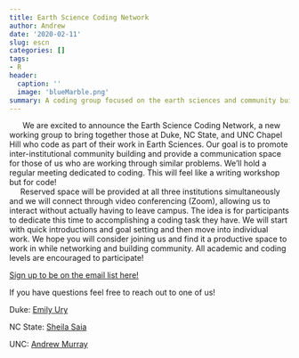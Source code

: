 ```yaml
---
title: Earth Science Coding Network
author: Andrew
date: '2020-02-11'
slug: escn
categories: []
tags:
- R
header:
  caption: ''
  image: 'blueMarble.png'
summary: A coding group focused on the earth sciences and community building between UNC, Duke & NC State
---
```


|       We are excited to announce the Earth Science Coding Network, a new working group to bring together those at Duke, NC State, and UNC Chapel Hill who code as part of their work in Earth Sciences. Our goal is to promote inter-institutional community building and provide a communication space for those of us who are working through similar problems. We'll hold a regular meeting dedicated to coding. This will feel like a writing workshop but for code! 

|      Reserved space will be provided at all three institutions simultaneously and we will connect through video conferencing (Zoom), allowing us to interact without actually having to leave campus. The idea is for participants to dedicate this time to accomplishing a coding task they have. We will start with quick introductions and goal setting and then move into individual work. We hope you will consider joining us and find it a productive space to work in while networking and building community. All academic and coding levels are encouraged to participate!

[Sign up to be on the email list here!](https://docs.google.com/forms/d/e/1FAIpQLSeoBuqsvVCfZt_vkb8gJtVB6BTEIvCsRvFJ_pGDr6FqqS3zeg/viewform)

If you have questions feel free to reach out to one of us!

Duke: [Emily Ury](mailto:ury.emily@gmail.com?subject=Earth%20Science%20Coding%20Network) 

NC State: [Sheila Saia](mailto:ssaia@ncsu.edu?subject=Earth%20Science%20Coding%20Network)

UNC: [Andrew Murray](mailto:armurray@live.unc.edu?subject=Earth%20Science%20Coding%20Network)
